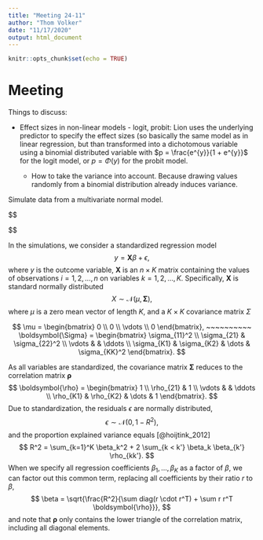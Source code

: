 ```yaml
---
title: "Meeting 24-11"
author: "Thom Volker"
date: "11/17/2020"
output: html_document
---
```


```r
knitr::opts_chunk$set(echo = TRUE)
```

# Meeting

Things to discuss:

 - Effect sizes in non-linear models - logit, probit: Lion uses the underlying predictor to specify the effect sizes (so basically the same model as in linear regression, but than transformed into a dichotomous variable using a binomial distributed variable with $p = \frac{e^{y}}{1 + e^{y}}$ for the logit model, or $p = \Phi(y)$ for the probit model.

    - How to take the variance into account. Because drawing values randomly from a binomial distribution already induces variance.
    
    
Simulate data from a multivariate normal model. 

$$

$$


In the simulations, we consider a standardized regression model 
$$
y = \textbf{X}\beta + \epsilon,
$$
where $y$ is the outcome variable, $\textbf{X}$ is an $n \times K$ matrix containing the values of observations $i = 1, 2, \dots, n$ on variables $k = 1, 2, \dots, K$. Specifically, $\textbf{X}$ is standard normally distributed 
$$
X \sim \mathcal{N}(\mu, \boldsymbol{\Sigma}),
$$
where $\mu$ is a zero mean vector of length $K$, and a $K \times K$ covariance matrix $\Sigma$

$$
\mu = 
\begin{bmatrix}
 0 \\ 0 \\ \vdots \\ 0
\end{bmatrix},
~~~~~~~~~~
\boldsymbol{\Sigma} = 
\begin{bmatrix}
\sigma_{11}^2 \\
\sigma_{21} & \sigma_{22}^2 \\
\vdots    & & \ddots \\
\sigma_{K1} & \sigma_{K2} & \dots & \sigma_{KK}^2
\end{bmatrix}.
$$

As all variables are standardized, the covariance matrix $\boldsymbol{\Sigma}$ reduces to the correlation matrix $\boldsymbol{\rho}$
$$
\boldsymbol{\rho} = 
\begin{bmatrix}
1 \\
\rho_{21} & 1 \\
\vdots    &   & \ddots \\
\rho_{K1} & \rho_{K2} & \dots & 1
\end{bmatrix}.
$$
Due to standardization, the residuals $\epsilon$ are normally distributed,
$$
\epsilon \sim \mathcal{N}(0, 1-R^2),
$$
and the proportion explained variance equals [@hoijtink_2012]
$$
R^2 = \sum_{k=1}^K \beta_k^2 + 2 \sum_{k < k'} \beta_k \beta_{k'} \rho_{kk'}.
$$
When we specify all regression coefficients $\beta_1, \dots, \beta_K$ as a factor of $\beta$, we can factor out this common term, replacing all coefficients by their ratio $r$ to $\beta$,
$$
\beta = \sqrt{\frac{R^2}{\sum diag(r \cdot r^T) + \sum r r^T \boldsymbol{\rho}}},
$$
and note that $\boldsymbol{\rho}$ only contains the lower triangle of the correlation matrix, including all diagonal elements. 


